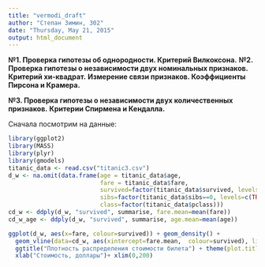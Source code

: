 ```yaml
---
title: "vermodi_draft"
author: "Степан Зимин, 302"
date: "Thursday, May 21, 2015"
output: html_document
---
```

$\textbf{№1. Проверка гипотезы об однородности. Критерий Вилкоксона.}$
$\textbf{№2. Проверка гипотезы о независимости двух номинальных признаков. Критерий хи-квадрат.}$
$\textbf{Измерение связи признаков. Коэффициенты Пирсона и Крамера.}$

$\textbf{№3. Проверка гипотезы о независимости двух количественных признаков.}$
$\textbf{Критерии Спирмена и Кендалла.}$

Сначала посмотрим на данные:

```r
library(ggplot2)
library(MASS)
library(plyr)
library(gmodels)
titanic_data <- read.csv("titanic3.csv")
d_w <- na.omit(data.frame(age = titanic_data$age,
                          fare = titanic_data$fare,
                          survived=factor(titanic_data$survived, levels=c(0,1), labels=c("not","survived")),
                          sibs=factor(titanic_data$sibs==0, levels=c(TRUE,FALSE), labels=c("alone","with siblings")),
                          class=factor(titanic_data$pclass)))
cd_w <- ddply(d_w, "survived", summarise, fare.mean=mean(fare))
cd_w_age <- ddply(d_w, "survived", summarise, age.mean=mean(age))
```


```r
ggplot(d_w, aes(x=fare, colour=survived)) + geom_density() +
  geom_vline(data=cd_w, aes(xintercept=fare.mean,  colour=survived), linetype="dashed", size=1) +
  ggtitle("Плотность распределения стоимости билета") + theme(plot.title = element_text(hjust = 0)) +
  xlab("Стоимость, доллары")+ xlim(0,200)
```

